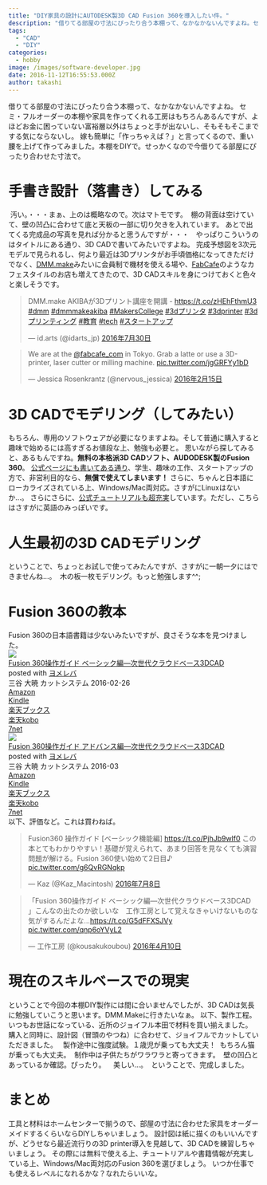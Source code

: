 ```yaml
---
title: "DIY家具の設計にAUTODESK製3D CAD Fusion 360を導入したい件。"
description: "借りてる部屋の寸法にぴったり合う本棚って、なかなかないんですよね。セミ・フルオーダーの本棚や家具を作ってくれる工房はもちろんあるんですが、よほどお金に困っていな..."
tags:
  - "CAD"
  - "DIY"
categories:
  - hobby
image: /images/software-developer.jpg
date: 2016-11-12T16:55:53.000Z
author: takashi
---
```



借りてる部屋の寸法にぴったり合う本棚って、なかなかないんですよね。
セミ・フルオーダーの本棚や家具を作ってくれる工房はもちろんあるんですが、よほどお金に困っていない富裕層以外はちょっと手が出ないし、そもそもそこまでする気にならないし。
嫁も簡単に「作っちゃえば？」と言ってくるので、重い腰を上げて作ってみました。本棚をDIYで。せっかくなので今借りてる部屋にぴったり合わせた寸法で。
<h1>手書き設計（落書き）してみる</h1>
<img src="https://farm6.staticflickr.com/5590/30123457762_f9587d4b07_z_d.jpg" alt="" />
汚い。・・・まぁ、上のは概略なので。次はマトモです。
<img src="https://farm9.staticflickr.com/8407/29608761103_cb3b34e95d_z_d.jpg" alt="" />
棚の背面は空けていて、壁の凹凸に合わせて底と天板の一部に切り欠きを入れています。
あとで出てくる完成品の写真を見れば分かると思うんですが・・・　やっぱりこういうのはタイトルにある通り、3D CADで書いてみたいですよね。
完成予想図を3次元モデルで見られるし、何より最近は3Dプリンタがお手頃価格になってきただけでなく、<a href="http://make.dmm.com/">DMM.make</a>みたいに会員制で機材を使える場や、<a href="http://fabcafe.com/tokyo/fab/">FabCafe</a>のようなカフェスタイルのお店も増えてきたので、3D CADスキルを身につけておくと色々と楽しそうです。
<blockquote class="twitter-tweet" data-lang="ja"><p lang="ja" dir="ltr">DMM.make AKIBAが3Dプリント講座を開講 - <a href="https://t.co/zHEhFthmU3">https://t.co/zHEhFthmU3</a> <a href="https://twitter.com/hashtag/dmm?src=hash">#dmm</a> <a href="https://twitter.com/hashtag/dmmmakeakiba?src=hash">#dmmmakeakiba</a> <a href="https://twitter.com/hashtag/MakersCollege?src=hash">#MakersCollege</a> <a href="https://twitter.com/hashtag/3d%E3%83%97%E3%83%AA%E3%83%B3%E3%82%BF?src=hash">#3dプリンタ</a> <a href="https://twitter.com/hashtag/3dprinter?src=hash">#3dprinter</a> <a href="https://twitter.com/hashtag/3d%E3%83%97%E3%83%AA%E3%83%B3%E3%83%86%E3%82%A3%E3%83%B3%E3%82%B0?src=hash">#3dプリンティング</a> <a href="https://twitter.com/hashtag/%E6%95%99%E8%82%B2?src=hash">#教育</a> <a href="https://twitter.com/hashtag/tech?src=hash">#tech</a> <a href="https://twitter.com/hashtag/%E3%82%B9%E3%82%BF%E3%83%BC%E3%83%88%E3%82%A2%E3%83%83%E3%83%97?src=hash">#スタートアップ</a></p>&mdash; id.arts (@idarts_jp) <a href="https://twitter.com/idarts_jp/status/759334969386815488">2016年7月30日</a></blockquote>

<blockquote class="twitter-tweet" data-lang="ja"><p lang="en" dir="ltr">We are at the <a href="https://twitter.com/fabcafe_com">@fabcafe_com</a> in Tokyo. Grab a latte or use a 3D-printer, laser cutter or milling machine. <a href="https://t.co/jgGRFYy1bD">pic.twitter.com/jgGRFYy1bD</a></p>&mdash; Jessica Rosenkrantz (@nervous_jessica) <a href="https://twitter.com/nervous_jessica/status/699071746427658242">2016年2月15日</a></blockquote>

<h1>3D CADでモデリング（してみたい）</h1>
もちろん、専用のソフトウェアが必要になりますよね。そして普通に購入すると趣味で始めるには高すぎるお値段な上、勉強も必要と。
思いながら探してみると、あるもんですね。<strong>無料の本格派3D CADソフト、AUDODESK製のFusion 360</strong>。
<a href="http://www.autodesk.co.jp/products/fusion-360/try-buy">公式ページにも書いてある通り</a>、学生、趣味の工作、スタートアップの方で、非営利目的なら、<strong>無償で使えてしまいます！</strong>
さらに、ちゃんと日本語にローカライズされている上、Windows/Mac両対応。さすがにLinuxはないか…。
さらにさらに、<a href="http://www.autodesk.com/products/fusion-360/learn-training-tutorials">公式チュートリアルも超充実</a>しています。ただし、こちらはさすがに英語のみっぽいです。
<h1>人生最初の3D CADモデリング</h1>
ということで、ちょっとお試しで使ってみたんですが、さすがに一朝一夕にはできませんね…。
<img src="https://farm6.staticflickr.com/5796/30829545782_9aea038aac_z_d.jpg" alt="" />
木の板一枚モデリング。もっと勉強します^^;
<h1>Fusion 360の教本</h1>
Fusion 360の日本語書籍は少ないみたいですが、良さそうな本を見つけました。
<div class="cstmreba"><div class="booklink-box"><div class="booklink-image"><a href="http://c.af.moshimo.com/af/c/click?a_id=607108&amp;p_id=170&amp;pc_id=185&amp;pl_id=4062&amp;s_v=b5Rz2P0601xu&amp;url=http%3A%2F%2Fwww.amazon.co.jp%2Fexec%2Fobidos%2FASIN%2F4877833838%2Fref%3Dnosim" target="_blank" rel="noopener"><img src="http://ecx.images-amazon.com/images/I/51Lakbg5G6L._SL320_.jpg" style="border: none" /></a><img src="http://i.af.moshimo.com/af/i/impression?a_id=607108&amp;p_id=170&amp;pc_id=185&amp;pl_id=4062" width="1" height="1" style="border:none"></div><div class="booklink-info"><div class="booklink-name"><a href="http://c.af.moshimo.com/af/c/click?a_id=607108&amp;p_id=170&amp;pc_id=185&amp;pl_id=4062&amp;s_v=b5Rz2P0601xu&amp;url=http%3A%2F%2Fwww.amazon.co.jp%2Fexec%2Fobidos%2FASIN%2F4877833838%2Fref%3Dnosim" target="_blank" rel="noopener">Fusion 360操作ガイド ベーシック編―次世代クラウドベース3DCAD</a><img src="http://i.af.moshimo.com/af/i/impression?a_id=607108&amp;p_id=170&amp;pc_id=185&amp;pl_id=4062" width="1" height="1" style="border:none"><div class="booklink-powered-date">posted with <a href="http://yomereba.com" rel="nofollow noopener" target="_blank">ヨメレバ</a></div></div><div class="booklink-detail">三谷 大暁 カットシステム 2016-02-26    </div><div class="booklink-link2"><div class="shoplinkamazon"><a href="http://c.af.moshimo.com/af/c/click?a_id=607108&amp;p_id=170&amp;pc_id=185&amp;pl_id=4062&amp;s_v=b5Rz2P0601xu&amp;url=http%3A%2F%2Fwww.amazon.co.jp%2Fexec%2Fobidos%2FASIN%2F4877833838%2Fref%3Dnosim" target="_blank" rel="noopener">Amazon</a><img src="http://i.af.moshimo.com/af/i/impression?a_id=607108&amp;p_id=170&amp;pc_id=185&amp;pl_id=4062" width="1" height="1" style="border:none"></div><div class="shoplinkkindle"><a href="http://c.af.moshimo.com/af/c/click?a_id=607108&amp;p_id=170&amp;pc_id=185&amp;pl_id=4062&amp;s_v=b5Rz2P0601xu&amp;url=http%3A%2F%2Fwww.amazon.co.jp%2Fgp%2Fsearch%3Fkeywords%3DFusion%2520360%2591%2580%258D%25EC%2583K%2583C%2583h%2520%2583x%2581%255B%2583V%2583b%2583N%2595%25D2%2581%255C%258E%259F%2590%25A2%2591%25E3%2583N%2583%2589%2583E%2583h%2583x%2581%255B%2583X3DCAD%26__mk_ja_JP%3D%2583J%2583%255E%2583J%2583i%26url%3Dnode%253D2275256051" target="_blank" rel="noopener">Kindle</a><img src="http://i.af.moshimo.com/af/i/impression?a_id=607108&amp;p_id=170&amp;pc_id=185&amp;pl_id=4062" width="1" height="1" style="border:none"></div><div class="shoplinkrakuten"><a href="http://c.af.moshimo.com/af/c/click?a_id=607108&amp;p_id=56&amp;pc_id=56&amp;pl_id=637&amp;s_v=b5Rz2P0601xu&amp;url=http%3A%2F%2Fbooks.rakuten.co.jp%2Frb%2F13811852%2F" target="_blank" rel="noopener">楽天ブックス</a><img src="http://i.af.moshimo.com/af/i/impression?a_id=607108&amp;p_id=56&amp;pc_id=56&amp;pl_id=637" width="1" height="1" style="border:none"></div><div class="shoplinkrakukobo"><a href="http://c.af.moshimo.com/af/c/click?a_id=607108&amp;p_id=56&amp;pc_id=56&amp;pl_id=637&amp;s_v=b5Rz2P0601xu&amp;url=" target="_blank" rel="noopener">楽天kobo</a><img src="http://i.af.moshimo.com/af/i/impression?a_id=607108&amp;p_id=56&amp;pc_id=56&amp;pl_id=637" width="1" height="1" style="border:none"></div><div class="shoplinkseven"><a href="http://c.af.moshimo.com/af/c/click?a_id=607108&amp;p_id=932&amp;pc_id=1188&amp;pl_id=12456&amp;url=http%3A%2F%2F7net.omni7.jp%2Fsearch%2F%3FsearchKeywordFlg%3D1%26keyword%3D4-87-783383-1%2520%257C%25204-877-83383-1%2520%257C%25204-8778-3383-1%2520%257C%25204-87783-383-1%2520%257C%25204-877833-83-1%2520%257C%25204-8778338-3-1" target="_blank" rel="noopener">7net<img></a></div>                            </div></div><div class="booklink-footer"></div></div></div>
<div class="cstmreba"><div class="booklink-box"><div class="booklink-image"><a href="http://c.af.moshimo.com/af/c/click?a_id=607108&amp;p_id=170&amp;pc_id=185&amp;pl_id=4062&amp;s_v=b5Rz2P0601xu&amp;url=http%3A%2F%2Fwww.amazon.co.jp%2Fexec%2Fobidos%2FASIN%2F4877833951%2Fref%3Dnosim" target="_blank" rel="noopener"><img src="http://ecx.images-amazon.com/images/I/51QOgZCPhZL._SL320_.jpg" style="border: none" /></a><img src="http://i.af.moshimo.com/af/i/impression?a_id=607108&amp;p_id=170&amp;pc_id=185&amp;pl_id=4062" width="1" height="1" style="border:none"></div><div class="booklink-info"><div class="booklink-name"><a href="http://c.af.moshimo.com/af/c/click?a_id=607108&amp;p_id=170&amp;pc_id=185&amp;pl_id=4062&amp;s_v=b5Rz2P0601xu&amp;url=http%3A%2F%2Fwww.amazon.co.jp%2Fexec%2Fobidos%2FASIN%2F4877833951%2Fref%3Dnosim" target="_blank" rel="noopener">Fusion 360操作ガイド アドバンス編―次世代クラウドベース3DCAD</a><img src="http://i.af.moshimo.com/af/i/impression?a_id=607108&amp;p_id=170&amp;pc_id=185&amp;pl_id=4062" width="1" height="1" style="border:none"><div class="booklink-powered-date">posted with <a href="http://yomereba.com" rel="nofollow noopener" target="_blank">ヨメレバ</a></div></div><div class="booklink-detail">三谷 大暁 カットシステム 2016-03    </div><div class="booklink-link2"><div class="shoplinkamazon"><a href="http://c.af.moshimo.com/af/c/click?a_id=607108&amp;p_id=170&amp;pc_id=185&amp;pl_id=4062&amp;s_v=b5Rz2P0601xu&amp;url=http%3A%2F%2Fwww.amazon.co.jp%2Fexec%2Fobidos%2FASIN%2F4877833951%2Fref%3Dnosim" target="_blank" rel="noopener">Amazon</a><img src="http://i.af.moshimo.com/af/i/impression?a_id=607108&amp;p_id=170&amp;pc_id=185&amp;pl_id=4062" width="1" height="1" style="border:none"></div><div class="shoplinkkindle"><a href="http://c.af.moshimo.com/af/c/click?a_id=607108&amp;p_id=170&amp;pc_id=185&amp;pl_id=4062&amp;s_v=b5Rz2P0601xu&amp;url=http%3A%2F%2Fwww.amazon.co.jp%2Fgp%2Fsearch%3Fkeywords%3DFusion%2520360%2591%2580%258D%25EC%2583K%2583C%2583h%2520%2583A%2583h%2583o%2583%2593%2583X%2595%25D2%2581%255C%258E%259F%2590%25A2%2591%25E3%2583N%2583%2589%2583E%2583h%2583x%2581%255B%2583X3DCAD%26__mk_ja_JP%3D%2583J%2583%255E%2583J%2583i%26url%3Dnode%253D2275256051" target="_blank" rel="noopener">Kindle</a><img src="http://i.af.moshimo.com/af/i/impression?a_id=607108&amp;p_id=170&amp;pc_id=185&amp;pl_id=4062" width="1" height="1" style="border:none"></div><div class="shoplinkrakuten"><a href="http://c.af.moshimo.com/af/c/click?a_id=607108&amp;p_id=56&amp;pc_id=56&amp;pl_id=637&amp;s_v=b5Rz2P0601xu&amp;url=http%3A%2F%2Fbooks.rakuten.co.jp%2Frb%2F13868457%2F" target="_blank" rel="noopener">楽天ブックス</a><img src="http://i.af.moshimo.com/af/i/impression?a_id=607108&amp;p_id=56&amp;pc_id=56&amp;pl_id=637" width="1" height="1" style="border:none"></div><div class="shoplinkrakukobo"><a href="http://c.af.moshimo.com/af/c/click?a_id=607108&amp;p_id=56&amp;pc_id=56&amp;pl_id=637&amp;s_v=b5Rz2P0601xu&amp;url=" target="_blank" rel="noopener">楽天kobo</a><img src="http://i.af.moshimo.com/af/i/impression?a_id=607108&amp;p_id=56&amp;pc_id=56&amp;pl_id=637" width="1" height="1" style="border:none"></div><div class="shoplinkseven"><a href="http://c.af.moshimo.com/af/c/click?a_id=607108&amp;p_id=932&amp;pc_id=1188&amp;pl_id=12456&amp;url=http%3A%2F%2F7net.omni7.jp%2Fsearch%2F%3FsearchKeywordFlg%3D1%26keyword%3D4-87-783395-4%2520%257C%25204-877-83395-4%2520%257C%25204-8778-3395-4%2520%257C%25204-87783-395-4%2520%257C%25204-877833-95-4%2520%257C%25204-8778339-5-4" target="_blank" rel="noopener">7net<img></a></div>                           </div></div><div class="booklink-footer"></div></div></div>
以下、評価など。これは買わねば。
<blockquote class="twitter-tweet" data-lang="ja"><p lang="ja" dir="ltr">Fusion360 操作ガイド [ベーシック機能編] <a href="https://t.co/PjhJb9wlf0">https://t.co/PjhJb9wlf0</a> この本とてもわかりやすい！基礎が覚えられて、あまり回答を見なくても演習問題が解ける。Fusion 360使い始めて2日目♪ <a href="https://t.co/g6QvRGNqkp">pic.twitter.com/g6QvRGNqkp</a></p>&mdash; Kaz (@Kaz_Macintosh) <a href="https://twitter.com/Kaz_Macintosh/status/751395332299235328">2016年7月8日</a></blockquote>

<blockquote class="twitter-tweet" data-lang="ja"><p lang="ja" dir="ltr">「Fusion 360操作ガイド ベーシック編―次世代クラウドベース3DCAD<br />」こんなの出たのか欲しいな　工作工房として覚えなきゃいけないものな気がするんだよな…<a href="https://t.co/G5dFFXSJVy">https://t.co/G5dFFXSJVy</a> <a href="https://t.co/qnp6oYVyL2">pic.twitter.com/qnp6oYVyL2</a></p>&mdash; 工作工房 (@kousakukoubou) <a href="https://twitter.com/kousakukoubou/status/719144380670410752">2016年4月10日</a></blockquote>

<h1>現在のスキルベースでの現実</h1>
ということで今回の本棚DIY製作には間に合いませんでしたが、3D CADは気長に勉強していこうと思います。DMM.Makeに行きたいなぁ。
以下、製作工程。
いつもお世話になっている、近所のジョイフル本田で材料を買い揃えました。
<img src="https://farm6.staticflickr.com/5316/30152923481_7d014196ef_z_d.jpg" alt="" />
購入と同時に、設計図（冒頭のやつね）に合わせて、ジョイフルでカットしていただきました。
<img src="https://farm9.staticflickr.com/8614/29608793783_df0d464912_z_d.jpg" alt="" />
<img src="https://farm9.staticflickr.com/8644/30152923941_65aa866240_z_d.jpg" alt="" />
製作途中に強度試験。１歳児が乗っても大丈夫！
<img src="https://farm9.staticflickr.com/8645/29941896290_87e6d4b994_z_d.jpg" alt="" />
もちろん猫が乗っても大丈夫。
<img src="https://farm9.staticflickr.com/8559/29941895850_8b52cbe31f_z_d.jpg" alt="" />
制作中は子供たちがワラワラと寄ってきます。
<img src="https://farm9.staticflickr.com/8599/30203663876_afd54a8ce7_z_d.jpg" alt="" />
壁の凹凸とあっているか確認。ぴったり。
<img src="https://farm6.staticflickr.com/5819/30152954371_4de23a5545_z_d.jpg" alt="" />
<img src="https://farm6.staticflickr.com/5231/29941924010_344df9a0e5_z_d.jpg" alt="" />
<img src="https://farm9.staticflickr.com/8663/29941923440_b1678274a3_z_d.jpg" alt="" />
美しい…。
<img src="https://farm8.staticflickr.com/7536/30152955811_085d0c702f_z_d.jpg" alt="" />
ということで、完成しました。
<img src="https://farm9.staticflickr.com/8715/30123503552_86e928bbbc_z_d.jpg" alt="" />
<h1>まとめ</h1>
工具と材料はホームセンターで揃うので、部屋の寸法に合わせた家具をオーダーメイドするくらいならDIYしちゃいましょう。
設計図は紙に描くのもいいんですが、どうせなら最近流行りの3D printer導入を見越して、3D CADを練習しちゃいましょう。
その際には無料で使える上、チュートリアルや書籍情報が充実している上、Windows/Mac両対応のFusion 360を選びましょう。
いつか仕事でも使えるレベルになれるかな？なれたらいいな。